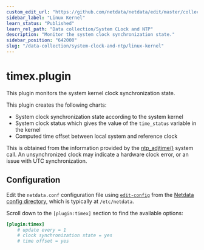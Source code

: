 ```yaml
---
custom_edit_url: "https://github.com/netdata/netdata/edit/master/collectors/timex.plugin/README.md"
sidebar_label: "Linux Kernel"
learn_status: "Published"
learn_rel_path: "Data collection/System CLock and NTP"
description: "Monitor the system clock synchronization state."
sidebar_position: "642000"
slug: "/data-collection/system-clock-and-ntp/linux-kernel"
---
```



# timex.plugin

This plugin monitors the system kernel clock synchronization state.

This plugin creates the following charts:

- System clock synchronization state according to the system kernel
- System clock status which gives the value of the `time_status` variable in the kernel
- Computed time offset between local system and reference clock

This is obtained from the information provided by the [ntp_adjtime()](https://man7.org/linux/man-pages/man2/adjtimex.2.html) system call.
An unsynchronized clock may indicate a hardware clock error, or an issue with UTC synchronization.

## Configuration

Edit the `netdata.conf` configuration file using [`edit-config`](/docs/typical-netdata-agent-configurations/configuration#use-edit-config-to-edit-configuration-files) from the [Netdata config directory](/docs/typical-netdata-agent-configurations/configuration#the-netdata-config-directory), which is typically at `/etc/netdata`.

Scroll down to the `[plugin:timex]` section to find the available options:

```ini
[plugin:timex]
    # update every = 1
    # clock synchronization state = yes
    # time offset = yes
```
